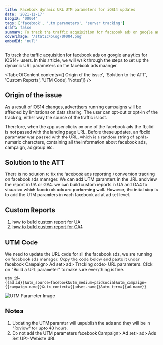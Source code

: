 ```yaml
---
title: Facebook dynamic URL UTM parameters for iOS14 updates
date: '2021-11-17'
blogID: '00004'
tags: ['facebook', 'utm parameters', 'server tracking']
draft: false
summary: To track the traffic acquisition for facebook ads on google analytics for iOS14+ users. To track the performance of the facebook ads in UA or GA4 using custom reports and secondary dimensions.
coverImage: '/static/blog/00004.png'
embedId: 'null'
---
```



To track the traffic acquisition for facebook ads on google analytics for iOS14+ users. In this article, we will walk through the steps to set up the dynamic URL parameters on the facebook ads maanger.

<TableOfContent
  contents={['Origin of the issue', 'Solution to the ATT', 'Custom Reports', 'UTM Code', 'Notes']}
/>

## Origin of the issue

As a result of iOS14 changes, advertisers running campaigns will be affected by limitations on data sharing. The user can opt-out or opt-in of the tracking, either way the source of the traffic is lost.

Therefore, when the app user clicks on one of the facebook ads the fbclid is not passed with the landing page URL. Before these updates, an fbclid parameter was passed with the URL, which is a random string of aphla-numaric characters, containing all the information about facebook ads, campaign, ad group etc.

## Solution to the ATT

There is no solution to fix the facebook ads reporting / conversion tracking on facebook ads manager. We can add UTM paramters in the URL and view the report in UA or GA4. we can build custom reports in UA and GA4 to visualize which facebook ads are performing well. However, the inital step is to add the UTM paramters in each facebook ad at ad set level.

## Custom Reports

1. [how to build custom report for UA](/blog/google-analytics/custom-report-for-facebook-ads-in-ua)
2. [how to build custom report for GA4](/blog/google-analytics/custom-report-for-facebook-ads-in-ga4)

## UTM Code

We need to update the URL code for all the facebook ads, we are running on facebook ads manager. Copy the code below and paste it under facebook Campaign> Ad set> ad> Tracking code> URL parameters. Click on "Build a URL parameter" to make sure everything is fine.

```
utm_id={{ad.id}}&utm_source=facebook&utm_medium=paidsocial&utm_campaign={{campaign.name}}&utm_content={{adset.name}}&utm_term={{ad.name}}

```

![UTM Parameter Image](/static/blog/00004_1.png)

## Notes

1. Updating the UTM paramter will unpublish the ads and they will be in "Review" for upto 48 hours.
2. Do not add the UTM parameters facebook Campaign> Ad set> ad> Ads Set UP> Webiste URL
